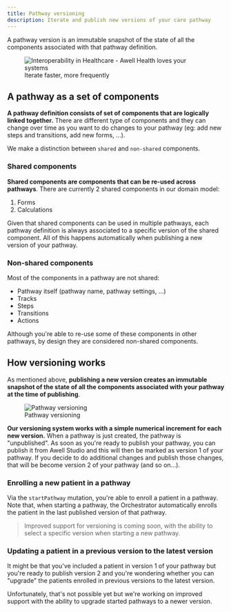 ```yaml
---
title: Pathway versioning
description: Iterate and publish new versions of your care pathway
---
```


A pathway version is an immutable snapshot of the state of all the components associated with that pathway definition.

<figure className="w-full flex flex-col justify-center text-center">
  <img
    src="https://res.cloudinary.com/da7x4rzl4/image/upload/v1651756063/Developer%20portal/6290ce1f41b2b596d318e5e2_Onboarding.png"
    alt="Interoperability in Healthcare - Awell Health loves your systems"
    className="w-11/12 sm:w-7/12 mx-auto dark:bg-[#f2f7ff] dark:rounded-lg dark:p-4"
  />
  <figcaption className="dark:text-slate-400 dark:pt-1">
    Iterate faster, more frequently
  </figcaption>
</figure>

## A pathway as a set of components

**A pathway definition consists of set of components that are logically linked together.** There are different type of components and they can change over time as you want to do changes to your pathway (eg: add new steps and transitions, add new forms, ...).

We make a distinction between `shared` and `non-shared` components.

### Shared components

**Shared components are components that can be re-used across pathways**. There are currently 2 shared components in our domain model:

1. Forms
2. Calculations

Given that shared components can be used in multiple pathways, each pathway definition is always associated to a specific version of the shared component. All of this happens automatically when publishing a new version of your pathway.

### Non-shared components

Most of the components in a pathway are not shared:

- Pathway itself (pathway name, pathway settings, ...)
- Tracks
- Steps
- Transitions
- Actions

Although you're able to re-use some of these components in other pathways, by design they are considered non-shared components.

## How versioning works

As mentioned above, **publishing a new version creates an immutable snapshot of the state of all the components associated with your pathway at the time of publishing**.

<figure className="w-full flex flex-col justify-center text-center">
  <img
    src="https://res.cloudinary.com/da7x4rzl4/image/upload/v1651756063/Developer%20portal/pathway_versioning.png"
    alt="Pathway versioning"
    className="w-full sm:w-10/12 mx-auto"
  />
  <figcaption className="dark:text-slate-400 pt-1">
    Pathway versioning
  </figcaption>
</figure>

**Our versioning system works with a simple numerical increment for each new version.** When a pathway is just created, the pathway is "unpublished". As soon as you're ready to publish your pathway, you can publish it from Awell Studio and this will then be marked as version 1 of your pathway. If you decide to do additional changes and publish those changes, that will be become version 2 of your pathway (and so on...).

### Enrolling a new patient in a pathway

Via the `startPathway` mutation, you're able to enroll a patient in a pathway. Note that, when starting a pathway, the Orchestrator automatically enrolls the patient in the last published version of that pathway.

> Improved support for versioning is coming soon, with the ability to select a specific version when starting a new pathway.

### Updating a patient in a previous version to the latest version

It might be that you've included a patient in version 1 of your pathway but you're ready to publish version 2 and you're wondering whether you can "upgrade" the patients enrolled in previous versions to the latest version.

Unfortunately, that's not possible yet but we're working on improved support with the ability to upgrade started pathways to a newer version.
